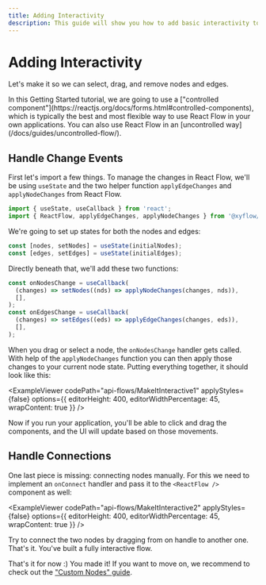 ```yaml
---
title: Adding Interactivity
description: This guide will show you how to add basic interactivity to your flow.
---
```


# Adding Interactivity


Let's make it so we can select, drag, and remove nodes and edges.

<Callout type="info">
  In this Getting Started tutorial, we are going to use a ["controlled
  component"](https://reactjs.org/docs/forms.html#controlled-components), which
  is typically the best and most flexible way to use React Flow in your own
  applications. You can also use React Flow in an [uncontrolled
  way](/docs/guides/uncontrolled-flow/).
</Callout>

## Handle Change Events

First let's import a few things. To manage the changes in React Flow, we'll be using `useState` and the two helper function `applyEdgeChanges` and `applyNodeChanges` from React Flow.

```js
import { useState, useCallback } from 'react';
import { ReactFlow, applyEdgeChanges, applyNodeChanges } from '@xyflow/react';
```

We're going to set up states for both the nodes and edges:

```js
const [nodes, setNodes] = useState(initialNodes);
const [edges, setEdges] = useState(initialEdges);
```

Directly beneath that, we'll add these two functions:

```js
const onNodesChange = useCallback(
  (changes) => setNodes((nds) => applyNodeChanges(changes, nds)),
  [],
);
const onEdgesChange = useCallback(
  (changes) => setEdges((eds) => applyEdgeChanges(changes, eds)),
  [],
);
```

When you drag or select a node, the `onNodesChange` handler gets called. With help of the `applyNodeChanges` function you can then apply those changes to your current node state. Putting everything together, it should look like this:

<ExampleViewer
  codePath="api-flows/MakeItInteractive1"
  applyStyles={false}
  options={{ editorHeight: 400, editorWidthPercentage: 45, wrapContent: true }}
/>

Now if you run your application, you'll be able to click and drag the components, and the UI will update based on those movements.

## Handle Connections

One last piece is missing: connecting nodes manually. For this we need to implement an `onConnect` handler and pass it to the `<ReactFlow />` component as well:

<ExampleViewer
  codePath="api-flows/MakeItInteractive2"
  applyStyles={false}
  options={{ editorHeight: 400, editorWidthPercentage: 45, wrapContent: true }}
/>

Try to connect the two nodes by dragging from on handle to another one. That's it. You've built a fully interactive flow.

That's it for now :) You made it! If you want to move on, we recommend to check out the ["Custom Nodes" guide](/learn/customization/custom-nodes).
